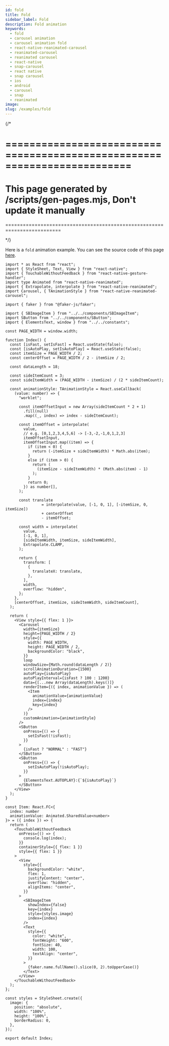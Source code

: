 ```yaml
---
id: fold
title: Fold
sidebar_label: Fold
description: Fold animation
keywords:
  - fold
  - carousel animation
  - carousel animation fold
  - react-native-reanimated-carousel
  - reanimated-carousel
  - reanimated carousel
  - react-native
  - snap-carousel
  - react native
  - snap carousel
  - ios
  - android
  - carousel
  - snap
  - reanimated
image:
slug: /examples/fold
---
```


{/* 

=========================================================================
=========================================================================
This page generated by /scripts/gen-pages.mjs, Don't update it manually 
=========================================================================
=========================================================================

*/}

Here is a `fold` animation example. You can see the source code of this page [here](https://github.com/dohooo/react-native-reanimated-carousel/blob/main/example/app/src/pages/fold/index.tsx).


<Page page='fold' />

```tsx copy
import * as React from "react";
import { StyleSheet, Text, View } from "react-native";
import { TouchableWithoutFeedback } from "react-native-gesture-handler";
import type Animated from "react-native-reanimated";
import { Extrapolate, interpolate } from "react-native-reanimated";
import Carousel, { TAnimationStyle } from "react-native-reanimated-carousel";

import { faker } from "@faker-js/faker";

import { SBImageItem } from "../../components/SBImageItem";
import SButton from "../../components/SButton";
import { ElementsText, window } from "../../constants";

const PAGE_WIDTH = window.width;

function Index() {
  const [isFast, setIsFast] = React.useState(false);
  const [isAutoPlay, setIsAutoPlay] = React.useState(false);
  const itemSize = PAGE_WIDTH / 2;
  const centerOffset = PAGE_WIDTH / 2 - itemSize / 2;

  const dataLength = 18;

  const sideItemCount = 3;
  const sideItemWidth = (PAGE_WIDTH - itemSize) / (2 * sideItemCount);

  const animationStyle: TAnimationStyle = React.useCallback(
    (value: number) => {
      "worklet";

      const itemOffsetInput = new Array(sideItemCount * 2 + 1)
        .fill(null)
        .map((_, index) => index - sideItemCount);

      const itemOffset = interpolate(
        value,
        // e.g. [0,1,2,3,4,5,6] -> [-3,-2,-1,0,1,2,3]
        itemOffsetInput,
        itemOffsetInput.map((item) => {
          if (item < 0) {
            return (-itemSize + sideItemWidth) * Math.abs(item);
          }
          else if (item > 0) {
            return (
              (itemSize - sideItemWidth) * (Math.abs(item) - 1)
            );
          }
          return 0;
        }) as number[],
      );

      const translate
                = interpolate(value, [-1, 0, 1], [-itemSize, 0, itemSize])
                + centerOffset
                - itemOffset;

      const width = interpolate(
        value,
        [-1, 0, 1],
        [sideItemWidth, itemSize, sideItemWidth],
        Extrapolate.CLAMP,
      );

      return {
        transform: [
          {
            translateX: translate,
          },
        ],
        width,
        overflow: "hidden",
      };
    },
    [centerOffset, itemSize, sideItemWidth, sideItemCount],
  );

  return (
    <View style={{ flex: 1 }}>
      <Carousel
        width={itemSize}
        height={PAGE_WIDTH / 2}
        style={{
          width: PAGE_WIDTH,
          height: PAGE_WIDTH / 2,
          backgroundColor: "black",
        }}
        loop
        windowSize={Math.round(dataLength / 2)}
        scrollAnimationDuration={1500}
        autoPlay={isAutoPlay}
        autoPlayInterval={isFast ? 100 : 1200}
        data={[...new Array(dataLength).keys()]}
        renderItem={({ index, animationValue }) => (
          <Item
            animationValue={animationValue}
            index={index}
            key={index}
          />
        )}
        customAnimation={animationStyle}
      />
      <SButton
        onPress={() => {
          setIsFast(!isFast);
        }}
      >
        {isFast ? "NORMAL" : "FAST"}
      </SButton>
      <SButton
        onPress={() => {
          setIsAutoPlay(!isAutoPlay);
        }}
      >
        {ElementsText.AUTOPLAY}:{`${isAutoPlay}`}
      </SButton>
    </View>
  );
}

const Item: React.FC<{
  index: number
  animationValue: Animated.SharedValue<number>
}> = ({ index }) => {
  return (
    <TouchableWithoutFeedback
      onPress={() => {
        console.log(index);
      }}
      containerStyle={{ flex: 1 }}
      style={{ flex: 1 }}
    >
      <View
        style={{
          backgroundColor: "white",
          flex: 1,
          justifyContent: "center",
          overflow: "hidden",
          alignItems: "center",
        }}
      >
        <SBImageItem
          showIndex={false}
          key={index}
          style={styles.image}
          index={index}
        />
        <Text
          style={{
            color: "white",
            fontWeight: "600",
            fontSize: 40,
            width: 100,
            textAlign: "center",
          }}
        >
          {faker.name.fullName().slice(0, 2).toUpperCase()}
        </Text>
      </View>
    </TouchableWithoutFeedback>
  );
};

const styles = StyleSheet.create({
  image: {
    position: "absolute",
    width: "100%",
    height: "100%",
    borderRadius: 0,
  },
});

export default Index;

```